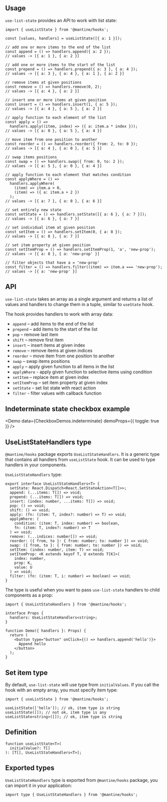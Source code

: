 

## Usage

`use-list-state` provides an API to work with list state:

```tsx
import { useListState } from '@mantine/hooks';

const [values, handlers] = useListState([{ a: 1 }]);

// add one or more items to the end of the list
const append = () => handlers.append({ a: 2 });
// values -> [{ a: 1 }, { a: 2 }]

// add one or more items to the start of the list
const prepend = () => handlers.prepend({ a: 3 }, { a: 4 });
// values -> [{ a: 3 }, { a: 4 }, { a: 1 }, { a: 2 }]

// remove items at given positions
const remove = () => handlers.remove(0, 2);
// values -> [{ a: 4 }, { a: 2 }]

// insert one or more items at given position
const insert = () => handlers.insert(1, { a: 5 });
// values -> [{ a: 4 }, { a: 5 }, { a: 2 }]

// apply function to each element of the list
const apply = () =>
  handlers.apply((item, index) => ({ a: item.a * index }));
// values -> [{ a: 0 }, { a: 5 }, { a: 4 }]

// move item from one position to another
const reorder = () => handlers.reorder({ from: 2, to: 0 });
// values -> [{ a: 4 }, { a: 0 }, { a: 5 }]

// swap items positions
const swap = () => handlers.swap({ from: 0, to: 2 });
// values -> [{ a: 5 }, { a: 0 }, { a: 4 }]

// apply function to each element that matches condition
const applyWhere = () =>
  handlers.applyWhere(
    (item) => item.a > 0,
    (item) => ({ a: item.a + 2 })
  );
// values -> [{ a: 7 }, { a: 0 }, { a: 6 }]

// set entirely new state
const setState = () => handlers.setState([{ a: 6 }, { a: 7 }]);
// values -> [{ a: 6 }, { a: 7 }]

// set individual item at given position
const setItem = () => handlers.setItem(0, { a: 8 });
// values -> [{ a: 8 }, { a: 7 }]

// set item property at given position
const setItemProp = () => handlers.setItemProp(1, 'a', 'new-prop');
// values -> [{ a: 8 }, { a: 'new-prop' }]

// filter objects that have a = 'new-prop'
const filter = () => handlers.filter((item) => item.a === 'new-prop');
// values -> [{ a: 'new-prop' }]
```

## API

`use-list-state` takes an array as a single argument and
returns a list of values and handlers to change them in a tuple, similar to `useState` hook.

The hook provides handlers to work with array data:

- `append` – add items to the end of the list
- `prepend` – add items to the start of the list
- `pop` – remove last item
- `shift` – remove first item
- `insert` – insert items at given index
- `remove` – remove items at given indices
- `reorder` – move item from one position to another
- `swap` – swap items positions
- `apply` – apply given function to all items in the list
- `applyWhere` - apply given function to selective items using condition
- `setItem` – replace item at given index
- `setItemProp` – set item property at given index
- `setState` – set list state with react action
- `filter` - filter values with callback function

## Indeterminate state checkbox example

<Demo
  data={CheckboxDemos.indeterminate}
  demoProps={{ toggle: true }}
/>

## UseListStateHandlers type

`@mantine/hooks` package exports `UseListStateHandlers`. It is a generic type
that contains all handlers from `useListState` hook. It can be used to type
handlers in your components.

`UseListStateHandlers` type:

```tsx
export interface UseListStateHandlers<T> {
  setState: React.Dispatch<React.SetStateAction<T[]>>;
  append: (...items: T[]) => void;
  prepend: (...items: T[]) => void;
  insert: (index: number, ...items: T[]) => void;
  pop: () => void;
  shift: () => void;
  apply: (fn: (item: T, index?: number) => T) => void;
  applyWhere: (
    condition: (item: T, index: number) => boolean,
    fn: (item: T, index?: number) => T
  ) => void;
  remove: (...indices: number[]) => void;
  reorder: ({ from, to }: { from: number; to: number }) => void;
  swap: ({ from, to }: { from: number; to: number }) => void;
  setItem: (index: number, item: T) => void;
  setItemProp: <K extends keyof T, U extends T[K]>(
    index: number,
    prop: K,
    value: U
  ) => void;
  filter: (fn: (item: T, i: number) => boolean) => void;
}
```

The type is useful when you want to pass `use-list-state` handlers to child components
as a prop:

```tsx
import { UseListStateHandlers } from '@mantine/hooks';

interface Props {
  handlers: UseListStateHandlers<string>;
}

function Demo({ handlers }: Props) {
  return (
    <button type="button" onClick={() => handlers.append('hello')}>
      Append hello
    </button>
  );
}
```

## Set item type

By default, `use-list-state` will use type from `initialValues`.
If you call the hook with an empty array, you must specify item type:

```tsx
import { useListState } from '@mantine/hooks';

useListState(['hello']); // ok, item type is string
useListState([]); // not ok, item type is any
useListState<string>([]); // ok, item type is string
```

## Definition

```tsx
function useListState<T>(
  initialValue?: T[]
): [T[], UseListStateHandlers<T>];
```

## Exported types

`UseListStateHandlers` type is exported from `@mantine/hooks` package,
you can import it in your application:

```tsx
import type { UseListStateHandlers } from '@mantine/hooks';
```
